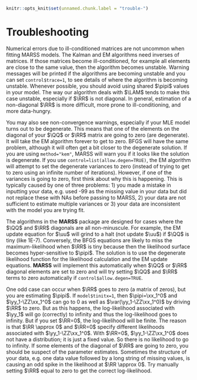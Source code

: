 ```r
knitr::opts_knit$set(unnamed.chunk.label = "trouble-")
```

# Troubleshooting

\index{troubleshooting}Numerical errors due to ill-conditioned matrices are not uncommon when fitting MARSS models\index{errors!ill-conditioned}\index{troubleshooting!ill-conditioning}\index{likelihood!troubleshooting}. The Kalman and EM algorithms need inverses of matrices. If those matrices become ill-conditioned, for example all elements are close to the same value, then the algorithm becomes unstable.  Warning messages will be printed if the algorithms are becoming unstable\index{troubleshooting!numerical instability} and you can set `control$trace=1`, to see details of where the algorithm is becoming unstable.  Whenever possible, you should avoid using shared $\pipi$ values in your model\footnote{An example of a $\pipi$ with shared values is $\pipi=\bigl[\begin{smallmatrix} a\\a\\a \end{smallmatrix} \bigr]$.}.  The way our algorithm deals with $\LAM$ tends to make this case unstable, especially if $\RR$ is not diagonal.  In general, estimation of a non-diagonal $\RR$ is more difficult, more prone to ill-conditioning, and more data-hungry.

You may also see non-convergence warnings, especially if your MLE model turns out to be degenerate\index{errors!degenerate}\index{troubleshooting!degenerate}\index{troubleshooting!non-convergence}.  This means that one of the elements on the diagonal of your $\QQ$ or $\RR$ matrix are going to zero (are degenerate).  It will take the EM algorithm forever to get to zero.  BFGS will have the same problem, although it will often get a bit closer to the degenerate solution.  If you are using `method="kem"`, MARSS will warn you if it looks like the solution is degenerate. If you use `control=list(allow.degen=TRUE)`, the EM algorithm will attempt to set the degenerate variances to zero (instead of trying to get to zero using an infinite number of iterations).  However, if one of the variances is going to zero, first think about why this is happening.  This is typically caused by one of three problems:  1) you made a mistake in inputting your data, e.g. used -99 as the missing value in your data but did not replace these with NAs before passing to MARSS, 2) your data are not sufficient to estimate multiple variances or 3) your data are inconsistent with the model you are trying fit.

The algorithms in the **MARSS** package are designed for cases where the $\QQ$ and $\RR$ diagonals are all non-minuscule.  For example, the EM update equation for $\uu$ will grind to a halt (not update $\uu$) if $\QQ$ is tiny (like 1E-7).  Conversely, the BFGS equations are likely to miss the maximum-likelihood when $\RR$ is tiny because then the likelihood surface becomes hyper-sensitive to $\pipi$.   The solution is to use the degenerate likelihood function for the likelihood calculation and the EM update equations.  **MARSS** will implement this automatically when $\QQ$ or $\RR$ diagonal elements are set to zero and will try setting $\QQ$ and $\RR$ terms to zero automatically if `control$allow.degen=TRUE`.

One odd case can occur when $\RR$ goes to zero (a matrix of zeros), but you are estimating $\pipi$.  If `model$tinitx=1`, then $\pipi=\xx_1^0$ and $\yy_1-\ZZ\xx_1^0$ can go to 0 as well as $\var(\yy_1-\ZZ\xx_1^0)$ by driving $\RR$  to zero. But as this happens, the log-likelihood associated with $\yy_1$ will go (correctly) to infinity and thus the log-likelihood goes to infinity.  But if you set $\RR=0$, the log-likelihood will be finite.  The reason is that $\RR \approx 0$ and $\RR=0$ specify different likelihoods associated with $\yy_1-\ZZ\xx_1^0$.  With $\RR=0$, $\yy_1-\ZZ\xx_1^0$ does not have a distribution; it is just a fixed value.  So there is no likelihood to go to infinity.  If some elements of the diagonal of $\RR$ are going to zero, you should be suspect of the parameter estimates.  Sometimes the structure of your data, e.g. one data value followed by a long string of missing values, is causing an odd spike in the likelihood at  $\RR \approx 0$.  Try manually setting $\RR$ equal to zero to get the correct log-likelihood\footnote{The likelihood returned when $\RR \approx 0$ is not incorrect.  It is just not the likelihood that you probably want.  You want the likelihood where the $\RR$ term is dropped because it is zero.}.  
